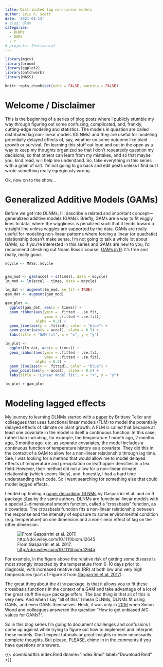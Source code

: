 ```yaml
---
title: Distributed lag non-linear models
author: Eric R. Scott
date: '2021-01-13'
# slug: dlnm
categories:
  - DLNMs
  - GAMs
  - r
# projects: [heliconia]
---
```



```r
library(mgcv)
library(broom)
library(ggplot2)
library(patchwork)
library(MASS)

knitr::opts_chunk$set(echo = FALSE, warning = FALSE)
```

# Welcome / Disclaimer

This is the beginning of a series of blog posts where I publicly stumble my way through figuring out some confusing, complicated, and, frankly, cutting-edge modeling and statistics.
The models in question are called distributed lag non-linear models (DLNMs) and they are useful for modeling potentially delayed effects of, say, weather on some outcome like plant growth or survival.
I'm learning this stuff out loud and out in the open as a way to keep my thoughts organized so that I don't repeatedly question my decisions, so that others can learn from my mistakes, and so that maybe you, kind read, will help me understand.
So, take everything in this series with a grain of salt.
I'm not going to go back and edit posts unless I find out I wrote something really egregiously wrong.

Ok, now on to the show...

# Generalized Additive Models (GAMs)

Before we get into DLNMs, I'll describe a related and important concept---generalized additive models (GAMs).
Briefly, GAMs are a way to fit wiggly lines to data, where the wiggliness is penalized such that it tends toward a straight line unless wiggles are supported by the data.
GAMs are really useful for modeling non-linear patterns where forcing a linear (or quadratic) relationship doesn't make sense.
I'm not going to talk a whole lot about GAMs, so if you're interested in this series and GAMs are new to you, I'd recommend checking out Noam Ross's course, [GAMs in R](https://noamross.github.io/gams-in-r-course/).
It's free and really, really good.

```r
mcycle <- MASS::mcycle


gam_mod <- gam(accel ~ s(times), data = mcycle)
lm_mod <- lm(accel ~ times, data = mcycle)

lm_dat <- augment(lm_mod, se_fit = TRUE)
gam_dat <- augment(gam_mod)

gam_plot <- 
  ggplot(gam_dat, aes(x = times)) +
  geom_ribbon(aes(ymin = .fitted - .se.fit,
                  ymax = .fitted + .se.fit),
              alpha = 0.3) +
  geom_line(aes(y = .fitted), color = "blue") +
  geom_point(aes(y = accel), alpha = 0.5) +
  labs(title = "GAM fit", x = "x", y = "y")

lm_plot <-
  ggplot(lm_dat, aes(x = times)) +
  geom_ribbon(aes(ymin = .fitted - .se.fit,
                  ymax = .fitted + .se.fit),
              alpha = 0.3) +
  geom_line(aes(y = .fitted), color = "blue") +
  geom_point(aes(y = accel), alpha = 0.5) +
  labs(title = "Linear model fit", x = "x", y = "y")

lm_plot + gam_plot
```

# Modeling lagged effects

My journey to learning DLNMs started with a [paper](https://onlinelibrary.wiley.com/doi/abs/10.1111/2041-210X.12486) by Brittany Teller and colleagues that uses functional linear models (FLM) to model the potentially delayed effects of climate on plant growth.
A FLM is called that because at least one covariate in the model is itself a continuous function.
In this case, rather than including, for example, the temperature 1 month ago, 2 months ago, 3 months ago, etc. as separate covariates, the model includes a continuous function of temperature history as a covariate.
They did this in the context of a GAM to allow for a non-linear relationship through lag time.
See, I was looking for a method that would allow me to model delayed effects of temperature and precipitation on leafhopper densities in a tea field.
However, their method did not allow for a non-linear climate relationship (which seems likely), and, honestly, I had a hard time understanding their code.
So I went searching for something else that could model lagged effects.

I ended up finding a [paper describing DLNMs](http://doi.wiley.com/10.1111/biom.12645) by Gasparrini et al. and an R package [`dlnm`](http://www.jstatsoft.org/v43/i08/) by the same authors.
DLNMs are functional linear models with a special 2-dimensional smooth function, called a "crossbasis" function, as a covariate.
The crossbasis function fits a non-linear relationship between the response and the intensity of exposure to some environmental condition (e.g. temperature) on one dimension and a non-linear effect of lag on the other dimension.

![From Gasparrini et al. 2017. <http://doi.wiley.com/10.1111/biom.12645>](gasparrini.png){fig-alt="A 3D plot of a wavy blue surface.  The three axes are labeled \"RR\", \"Temperature (C)\" and \"Lag\".  It shows the highest value along the RR axis when lag is 0 and Temperature is highest at 30.  The rest of the surface is mostly flat with RR around 1."}

For example, in the figure above the relative risk of getting some disease is most strongly impacted by the temperature from 0--10 days prior to diagnosis, with increased relative risk (RR) at both low and very high temperatures (part of Figure 3 from [Gasparrini et al. 2017](http://doi.wiley.com/10.1111/biom.12645)).

The great thing about the `dlnm` package, is that it allows you to fit these crossbasis functions in the context of a GAM and take advantage of a lot of the great stuff the `mgcv` package offers.
The bad thing is that all of this is very new.
And when I say "all of this" I mean DLNMs, DLNMs fit using GAMs, and even GAMs themselves.
Heck, it was only in [2016](https://doi.org/10.1080/01621459.2016.1180986) when Simon Wood and colleagues answered the question "How to get unbiased AIC values for GAMs?".

So in this blog series I'm going to document challenges and confusions I come up against while trying to figure out how to implement and interpret these models.
Don't expect tutorials or great insights or even necessarily complete thoughts.
But please, PLEASE, chime in in the comments if you have questions or answers. 

{{< downloadthis index.Rmd dname="index.Rmd" label="Download Rmd" >}}

